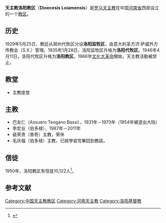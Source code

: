 {{Infobox Roman Catholic diocese
|Roman Catholic Diocese of = 天主教洛阳教区
|latin = Dioecesis Loiamensis
|image = 
|caption = 
|location = [[中国|中国]]
|territory = [[河南省|河南省]][[洛阳市|洛阳市]]
|population = 
|rite = 
|patron = 
|province = 河南
|established = 1929年
|cathedral = 洛阳市
|co-cathedral =
|leadership = 主教
|website = 
|pope = 
|major archbishop = 
|ordinary =  
|coadjutor bishop = 
}}

'''天主教洛阳教区'''（'''Dioecesis Loiamensis'''）是[[罗马天主教|罗马天主教]]在中国[[河南省|河南省]]西部设立的一个[[教区|教区]]。

== 历史 ==
1929年5月25日，教廷从郑州代牧区分设'''洛阳监牧区'''，由意大利圣方济·萨威外方传教会（S.X.）管理。1935年1月28日，洛阳监牧区升格为'''洛阳代牧区'''。1946年4月11日，洛阳代牧区升格为'''洛阳教区'''。1966年[[文化大革命|文化大革命]]開始，天主教活動被禁止。

== 教堂 ==
*主教座堂
== 主教 ==
*巴友仁（Assuero Teogano Bassi），1931年－1970年（1954年被逐出大陆）
*李宏业（伯多禄），1987年－2011年
*裴荣贵（普奇）主教，荣休
*毛庆福（伯多禄）主教，已經學習完畢回到教區。

== 信徒 ==
1950年，洛阳教区有信徒10,122人<ref>{{Cite web |url=http://www.catholic-hierarchy.org/diocese/dloya.html |title=Dioecesis Loiamensis |access-date=2007-11-07 |archive-date=2021-01-14 |archive-url=https://web.archive.org/web/20210114084707/https://www.catholic-hierarchy.org/diocese/dloya.html |dead-url=no }}</ref>。

== 参考文献 ==
{{Reflist}}

{{中国天主教教区}}

[[Category:中国天主教教区|Category:中国天主教教区]]
[[Category:河南天主教|Category:河南天主教]]
[[Category:洛阳基督教|Category:洛阳基督教]]